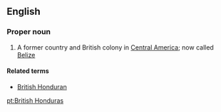 ==English==
{{wikipedia}}
===Proper noun===
{{en-proper noun|sg=[[British]] [[Honduras]]}}

# {{historical}} A former country and British colony in [[Central America]]; now called [[Belize]]

====Related terms====
*[[British Honduran]]

[[pt:British Honduras]]